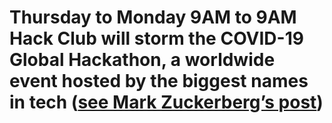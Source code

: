 # Thursday to Monday 9AM to 9AM **Hack Club will storm the COVID-19 Global Hackathon**, a worldwide event hosted by the biggest names in tech ([see Mark Zuckerberg’s post](https://www.facebook.com/zuck/posts/10111707674548151))